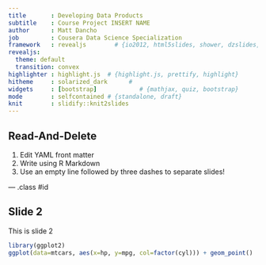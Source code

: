 ```yaml
---
title       : Developing Data Products
subtitle    : Course Project INSERT NAME
author      : Matt Dancho
job         : Cousera Data Science Specialization
framework   : revealjs        # {io2012, html5slides, shower, dzslides, ...}
revealjs:
  theme: default
  transition: convex
highlighter : highlight.js  # {highlight.js, prettify, highlight}
hitheme     : solarized_dark      # 
widgets     : [bootstrap]            # {mathjax, quiz, bootstrap}
mode        : selfcontained # {standalone, draft}
knit        : slidify::knit2slides
---
```


## Read-And-Delete

1. Edit YAML front matter
2. Write using R Markdown
3. Use an empty line followed by three dashes to separate slides!

--- .class #id 

## Slide 2

This is slide 2

``` r
library(ggplot2)
ggplot(data=mtcars, aes(x=hp, y=mpg, col=factor(cyl))) + geom_point()
```

